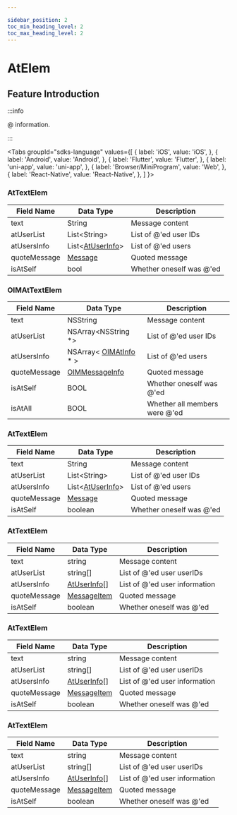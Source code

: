 ```yaml
---

sidebar_position: 2
toc_min_heading_level: 2
toc_max_heading_level: 2
---
```


# AtElem

## Feature Introduction

:::info

@ information.

:::

<Tabs
groupId="sdks-language"
values={[
{ label: 'iOS', value: 'iOS', },
{ label: 'Android', value: 'Android', },
{ label: 'Flutter', value: 'Flutter', },
{ label: 'uni-app', value: 'uni-app', },
{ label: 'Browser/MiniProgram', value: 'Web', },
{ label: 'React-Native', value: 'React-Native', },
]
}>

<TabItem value="Flutter">

### AtTextElem

| Field Name   | Data Type                                              | Description                     |
| ------------ | ------------------------------------------------------ | ------------------------------- |
| text         | String                                                 | Message content                 |
| atUserList   | List<String\>                                           | List of @'ed user IDs           |
| atUsersInfo  | List<[AtUserInfo](/class/message/atInfo.mdx)> | List of @'ed users              |
| quoteMessage | [Message](/class/message/messageInfo.mdx)     | Quoted message                  |
| isAtSelf     | bool                                                   | Whether oneself was @'ed        |

</TabItem>

<TabItem value="iOS">

### OIMAtTextElem

| Field Name   | Data Type                                                      | Description                     |
| ------------ | ------------------------------------------------------------- | ------------------------------- |
| text         | NSString                                                      | Message content                 |
| atUserList   | NSArray<NSString *>                                           | List of @'ed user IDs           |
| atUsersInfo  | NSArray< [OIMAtInfo](/class/message/atInfo.mdx) \* > | List of @'ed users              |
| quoteMessage | [OIMMessageInfo](/class/message/messageInfo.mdx)              | Quoted message                  |
| isAtSelf     | BOOL                                                          | Whether oneself was @'ed        |
| isAtAll      | BOOL                                                          | Whether all members were @'ed   |

</TabItem>

<TabItem value="Android">

### AtTextElem

| Field Name   | Data Type                                              | Description                     |
| ------------ | ------------------------------------------------------ | ------------------------------- |
| text         | String                                                 | Message content                 |
| atUserList   | List<String\>                                           | List of @'ed user IDs           |
| atUsersInfo  | List<[AtUserInfo](/class/message/atInfo.mdx)> | List of @'ed users              |
| quoteMessage | [Message](/class/message/messageInfo.mdx)     | Quoted message                  |
| isAtSelf     | boolean                                                | Whether oneself was @'ed        |

</TabItem>

<TabItem value="Web">

### AtTextElem

| Field Name   | Data Type                                              | Description                     |
| ------------ | ------------------------------------------------------ | ------------------------------- |
| text         | string                                                 | Message content                 |
| atUserList   | string[]                                               | List of @'ed user userIDs       |
| atUsersInfo  | [AtUserInfo](/class/message/atInfo.mdx)[]     | List of @'ed user information   |
| quoteMessage | [MessageItem](/class/message/messageInfo.mdx) | Quoted message                  |
| isAtSelf     | boolean                                                | Whether oneself was @'ed        |

</TabItem>

<TabItem value="uni-app">

### AtTextElem

| Field Name   | Data Type                                              | Description                     |
| ------------ | ------------------------------------------------------ | ------------------------------- |
| text         | string                                                 | Message content                 |
| atUserList   | string[]                                               | List of @'ed user userIDs       |
| atUsersInfo  | [AtUserInfo](/class/message/atInfo.mdx)[]     | List of @'ed user information   |
| quoteMessage | [MessageItem](/class/message/messageInfo.mdx) | Quoted message                  |
| isAtSelf     | boolean                                                | Whether oneself was @'ed        |

</TabItem>

<TabItem value="React-Native">

### AtTextElem

| Field Name   | Data Type                                              | Description                     |
| ------------ | ------------------------------------------------------ | ------------------------------- |
| text         | string                                                 | Message content                 |
| atUserList   | string[]                                               | List of @'ed user userIDs       |
| atUsersInfo  | [AtUserInfo](/class/message/atInfo.mdx)[]     | List of @'ed user information   |
| quoteMessage | [MessageItem](/class/message/messageInfo.mdx) | Quoted message                  |
| isAtSelf     | boolean                                                | Whether oneself was @'ed        |

</TabItem>

</Tabs>